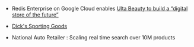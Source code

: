 - Redis Enterprise on Google Cloud enables [Ulta Beauty to build a “digital store of the future”](https://redis.com/customers/ulta-beauty/)

- [Dick's Sporting Goods](https://redis.com/thank-you/ty-dicks-sporting-goods-perseverance-during-the-pandemic-produced-by-redis-labs-78/)

- National Auto Retailer : Scaling real time search over 10M products

